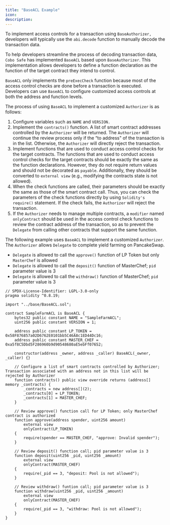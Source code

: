 ```yaml
---
title: "BaseACL Example"
icon: 
description: 
---
```



To implement access controls for a transaction using `BaseAuthorizer,` developers will typically use the `abi.decode` function to manually decode the transaction data.

To help developers streamline the process of decoding transaction data, `Cobo Safe` has implemented `BaseACL` based upon `BaseAuthorizer`. This implementation allows developers to define a function declaration as the function of the target contract they intend to control.

`BaseACL` only implements the `preExecCheck` function because most of the access control checks are done before a transaction is executed. Developers can use `BaseACL` to configure customized access controls at both the address and function levels.

The process of using `BaseACL` to implement a customized `Authorizer` is as follows: 

1. Configure variables such as `NAME` and `VERSION.`
2. Implement the `contracts()` function. A list of smart contract addresses controlled by the  `Authorizer` will be returned. The `Authorizer` will continue the review process only if the “to address" of the transaction is in the list. Otherwise, the `Authorizer` will directly reject the transaction.
3. Implement functions that are used to conduct access control checks for the target contracts. The functions that are used to conduct access control checks for the target contracts should be exactly the same as the function declarations. However, they do not require return values and should not be decorated as `payable`. Additionally, they should be converted to `external view` (e.g., modifying the contracts state is not allowed).
4. When the check functions are called, their parameters should be exactly the same as those of the smart contract call. Thus, you can check the parameters of the check functions directly by using `Solidity's` `require()` statement. If the check fails, the `Authorizer` will reject the transaction.
5. If the `Authorizer` needs to manage multiple contracts, a `modifier` named `onlyContract` should be used in the access control check functions to review the contract address of the transaction, so as to prevent the `Delegate` from calling other contracts that support the same function.

The following example uses `BaseACL` to implement a customized `Authorizer`. The `Authorizer` allows `Delegate` to complete yield farming on PancakeSwap.

* `Delegate` is allowed to call the `approve()` function of LP Token but only `MasterChef` is allowed
* `Delegate` is allowed to call the `deposit()` function of MasterChef; `pid` parameter value is 3
* `Delegate` is allowed to call the `withdraw()` function of MasterChef;  `pid` parameter value is 3

```
// SPDX-License-Identifier: LGPL-3.0-only
pragma solidity ^0.8.19;

import "../base/BaseACL.sol";

contract SampleFarmACL is BaseACL {
    bytes32 public constant NAME = "SampleFarmACL";
    uint256 public constant VERSION = 1;

    address public constant LP_TOKEN = 0x58F876857a02D6762E0101bb5C46A8c1ED44Dc16;
    address public constant MASTER_CHEF = 0xa5f8C5Dbd5F286960b9d90548680aE5ebFf07652;

    constructor(address _owner, address _caller) BaseACL(_owner, _caller) {}

    // Configure a list of smart contracts controlled by Authorizer; Transaction associated with an address not in this list will be rejected by Authorizer
    function contracts() public view override returns (address[] memory _contracts) {
        _contracts = new address[](2);
        _contracts[0] = LP_TOKEN;
        _contracts[1] = MASTER_CHEF;
    }

    // Review approve() function call for LP Token; only MasterChef contract is authorized
    function approve(address spender, uint256 amount) 
        external view 
        onlyContract(LP_TOKEN)
    {
        require(spender == MASTER_CHEF, "approve: Invalid spender");
    }

    // Review deposit() function call; pid parameter value is 3
    function deposit(uint256 _pid, uint256 _amount) 
        external view 
        onlyContract(MASTER_CHEF)
    {
        require(_pid == 3, "deposit: Pool is not allowed");
    }

    // Review withdraw() funtion call; pid parameter value is 3
    function withdraw(uint256 _pid, uint256 _amount) 
        external view 
        onlyContract(MASTER_CHEF)
    {
        require(_pid == 3, "withdraw: Pool is not allowed");
    }
}
```

